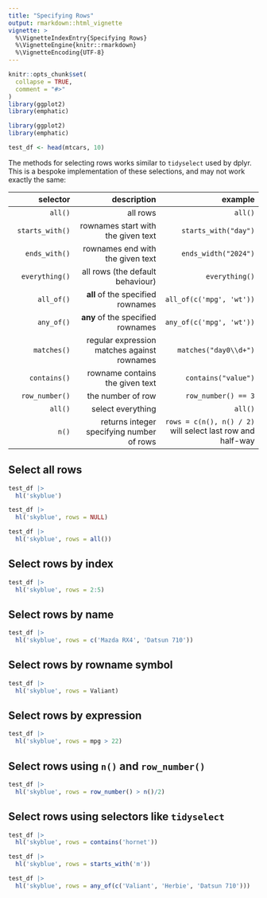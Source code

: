 ```yaml
---
title: "Specifying Rows"
output: rmarkdown::html_vignette
vignette: >
  %\VignetteIndexEntry{Specifying Rows}
  %\VignetteEngine{knitr::rmarkdown}
  %\VignetteEncoding{UTF-8}
---
```


```r
knitr::opts_chunk$set(
  collapse = TRUE,
  comment = "#>"
)
library(ggplot2)
library(emphatic)
```

```r
library(ggplot2)
library(emphatic)
```

```r
test_df <- head(mtcars, 10)
```



The methods for selecting rows works similar to `tidyselect` used by 
dplyr.   This is a bespoke implementation of these selections, and may not work
exactly the same:


| selector | description | example
|---------:|------------:|--------------:|
|`all()` |all rows | `all()`|
|`starts_with()` |rownames start with the given text | `starts_with("day")`|
|`ends_with()` |rownames end with the given text  |`ends_width("2024")` |
|`everything()` |all rows (the default behaviour)  |`everything()` |
|`all_of()` | **all** of the specified rownames |`all_of(c('mpg', 'wt'))` |
|`any_of()` | **any** of the specified rownames | `any_of(c('mpg', 'wt'))`|
|`matches()` |regular expression matches against rownames |`matches("day0\\d+")` |
|`contains()` |rowname contains the given text |`contains("value")` |
|`row_number()` |the number of row | `row_number() == 3` |
|`all()` |select everything |`all()` |
|`n()` | returns integer specifying number of rows |`rows = c(n(), n() / 2)` will select last row and half-way|


Select all rows
------------------------------------------------------------------------------

```r
test_df |>
  hl('skyblue')
```

```r
test_df |>
  hl('skyblue', rows = NULL)
```

```r
test_df |>
  hl('skyblue', rows = all())
```


Select rows by index
------------------------------------------------------------------------------

```r
test_df |>
  hl('skyblue', rows = 2:5)
```

Select rows by name
------------------------------------------------------------------------------

```r
test_df |>
  hl('skyblue', rows = c('Mazda RX4', 'Datsun 710'))
```

Select rows by rowname symbol
------------------------------------------------------------------------------

```r
test_df |>
  hl('skyblue', rows = Valiant)
```


Select rows by expression
------------------------------------------------------------------------------

```r
test_df |>
  hl('skyblue', rows = mpg > 22)
```

Select rows using `n()` and `row_number()`
------------------------------------------------------------------------------

```r
test_df |>
  hl('skyblue', rows = row_number() > n()/2)
```

Select rows using selectors like `tidyselect`
------------------------------------------------------------------------------

```r
test_df |>
  hl('skyblue', rows = contains('hornet'))
```

```r
test_df |>
  hl('skyblue', rows = starts_with('m'))
```


```r
test_df |>
  hl('skyblue', rows = any_of(c('Valiant', 'Herbie', 'Datsun 710')))
```


